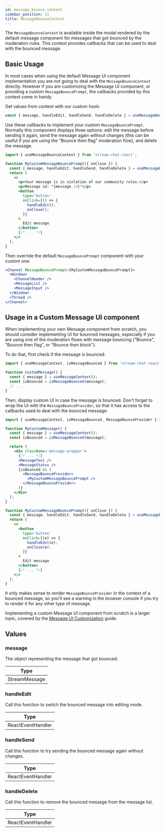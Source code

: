 ```yaml
---
id: message_bounce_context
sidebar_position: 11
title: MessageBounceContext
---
```


The `MessageBounceContext` is available inside the modal rendered by the default message component for messages that got bounced by the moderation rules. This context provides callbacks that can be used to deal with the bounced message.

## Basic Usage

In most cases when using the default Message UI component implementation you are not going to deal with the `MessageBounceContext` directly. However if you are customizing the Message UI component, or providing a custom `MessageBouncePrompt`, the callbacks provided by this context come in handy.

Get values from context with our custom hook:

```jsx
const { message, handleEdit, handleSend, handleDelete } = useMessageBounceContext();
```

Use these callbacks to implement your custom `MessageBouncePrompt`. Normally this component displays three options: edit the message before sending it again, send the message again without changes (this can be useful if you are using the "Bounce then flag" moderation flow), and delete the message.

```jsx
import { useMessageBounceContext } from 'stream-chat-react';

function MyCustomMessageBouncePrompt({ onClose }) {
  const { message, handleEdit, handleSend, handleDelete } = useMessageBounceContext();
  return (
    <>
      <p>Your message is in violation of our community rules.</p>
      <p>Message id: "{message.id}"</p>
      <button
        type='button'
        onClick={() => {
          handleEdit();
          onClose();
        }}
      >
        Edit message
      </button>
      {/* ... */}
    </>
  );
}
```

Then override the default `MessageBouncePrompt` component with your custom one:

```jsx
<Channel MessageBouncePrompt={MyCustomMessageBouncePrompt}>
  <Window>
    <ChannelHeader />
    <MessageList />
    <MessageInput />
  </Window>
  <Thread />
</Channel>
```

## Usage in a Custom Message UI component

When implementing your own Message component from scratch, you should consider implementing UI for bounced messages, especially if you are using one of the moderation flows with message bouncing ("Bounce", "Bounce then flag", or "Bounce then block").

To do that, first check if the message is bounced:

```jsx
import { useMessageContext, isMessageBounced } from 'stream-chat-react';

function CustomMessage() {
  const { message } = useMessageContext();
  const isBounced = isMessageBounced(message);
  // ...
}
```

Then, display custom UI in case the message is bounced. Don't forget to wrap the UI with the `MessageBounceProvider`, so that it has access to the callbacks used to deal with the bounced message:

```jsx
import { useMessageContext, isMessageBounced, MessageBounceProvider } from 'stream-chat-react';

function MyCustomMessage() {
  const { message } = useMessageContext();
  const isBounced = isMessageBounced(message);

  return (
    <div className='message-wrapper'>
      {/* ... */}
      <MessageText />
      <MessageStatus />
      {isBounced && (
        <MessageBounceProvider>
          <MyCustomMessageBouncePrompt />
        </MessageBounceProvider>
      )}
    </div>
  );
}

function MyCustomMessageBouncePrompt({ onClose }) {
  const { message, handleEdit, handleSend, handleDelete } = useMessageBounceContext();
  return (
    <>
      <button
        type='button'
        onClick={(e) => {
          handleEdit(e);
          onClose(e);
        }}
      >
        Edit message
      </button>
      {/* ... */}
    </>
  );
}
```

It only makes sense to render `MessageBounceProvider` in the context of a bounced message, so you'll see a warning in the browser console if you try to render it for any other type of message.

Implementing a custom Message UI component from scratch is a larger topic, covered by the [Message UI Customization](../../guides/theming/message-ui.mdx) guide.

## Values

### message

The object representing the message that got bounced.

| Type          |
| ------------- |
| StreamMessage |

### handleEdit

Call this function to switch the bounced message into editing mode.

| Type              |
| ----------------- |
| ReactEventHandler |

### handleSend

Call this function to try sending the bounced message again without changes.

| Type              |
| ----------------- |
| ReactEventHandler |

### handleDelete

Call this function to remove the bounced message from the message list.

| Type              |
| ----------------- |
| ReactEventHandler |
